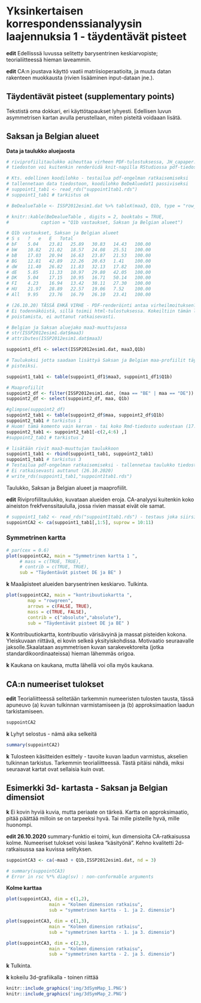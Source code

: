 # Yksinkertaisen korrespondenssianalyysin laajennuksia 1 - täydentävät pisteet

**edit** Edellisssä luvussa selitetty barysentrinen keskiarvopiste;
 teorialiitteessä hieman laveammin.

 **edit** CA:n joustava käyttö vaatii matriisioperaatioita, ja muuta datan rakenteen
 muokkausta (rivien lisääminen input-dataan jne.).
 

## Täydentävät pisteet (supplementary points)

Tekstistä oma dokkari, eri käyttötapaukset lyhyesti. Edellisen luvun asymmetrisen
kartan avulla perustellaan, miten pisteitä voidaaan lisätä.

## Saksan ja Belgian alueet

**Data ja taulukko aluejaosta**

```r
# riviprofiilitaulukko aiheuttaa virheen PDF-tulostuksessa, JH_capaper.Rmd
# tiedoston voi kuitenkin renderöidä knit-napilla RStudiossa pdf-tiedostoksi.

# Kts. edellinen koodilohko - testailua pdf-ongelman ratkaisemiseksi
# tallennetaan data tiedostoon, koodilohko BeDeAluedat1 passiviseksi
# suppoint1_tab1 <- read_rds("suppoint1tab1.rds")
# suppoint1_tab1 # tarkistus ok

# BeDealueTable <- ISSP2012esim1.dat %>% tableX(maa3, Q1b, type = "row_perc")

# knitr::kable(BeDealueTable , digits = 2, booktabs = TRUE,
#            caption = "Q1b vastaukset, Saksan ja Belgian alueet")

# Q1b vastaukset, Saksan ja Belgian alueet
# S	s	?	e	E	Total
# bF	5.04	23.81	25.89	30.83	14.43	100.00
# bW	10.82	21.02	18.57	24.08	25.51	100.00
# bB	17.03	20.94	16.63	23.87	21.53	100.00
# BG	12.81	42.89	22.26	20.63	1.41	100.00
# dW	11.40	26.82	11.83	32.13	17.82	100.00
# dE	5.85	11.33	10.97	29.80	42.05	100.00
# DK	5.04	17.15	10.95	16.71	50.14	100.00
# FI	4.23	16.94	13.42	38.11	27.30	100.00
# HU	21.97	28.89	22.57	19.06	7.52	100.00
# All	9.95	23.76	16.79	26.10	23.41	100.00

```



```r
# (26.10.20) TÄSSÄ EHKÄ VIRHE - PDF-renderöinti antaa virheilmoituksen?
# Ei todennäköistä, sillä toimii html-tulostuksessa. Kokeiltiin tämän lohkon
# poistamista, ei auttanut ratkaisevasti.

# Belgian ja Saksan aluejako maa3-muuttujassa
# str(ISSP2012esim1.dat$maa3)
# attributes(ISSP2012esim1.dat$maa3)

suppoint1_df1 <- select(ISSP2012esim1.dat, maa3,Q1b)

# Taulukoksi jotta saadaan lisättyä Saksan ja Belgian maa-profiilit täydentäviksi
# pisteiksi.

suppoint1_tab1 <- table(suppoint1_df1$maa3, suppoint1_df1$Q1b)

# Maaprofiilit
suppoint2_df <- filter(ISSP2012esim1.dat, (maa == "BE" | maa == "DE"))
suppoint2_df <- select(suppoint2_df, maa, Q1b)

#glimpse(suppoint2_df)
suppoint2_tab1 <- table(suppoint2_df$maa, suppoint2_df$Q1b)
suppoint2_tab1 # tarkistus 1
# Huom! tämä komento vain kerran - tai koko Rmd-tiedosto uudestaan (17.10.20)
suppoint2_tab1 <- suppoint2_tab1[-c(2,4:6) ,]
#suppoint2_tab1 # tarkistus 2

# lisätään rivit maa3-muuttujan taulukkoon
suppoint1_tab1 <- rbind(suppoint1_tab1, suppoint2_tab1)
suppoint1_tab1 # tarkistus 3
# Testailua pdf-ongelman ratkaisemiseksi - tallennetaa taulukko tiedostoksi
# Ei ratkaisevasti auttanut (26.10.2020)
# write_rds(suppoint1_tab1,"suppoint1tab1.rds")

```

Taulukko, Saksan ja Belgian alueet ja maaprofiilit.



**edit** Riviprofiilitaulukko, kuvataan alueiden eroja. CA-analyysi kuitenkin koko
aineiston frekfvenssitaululla, jossa rivien massat eivät ole samat.
```r
# suppoint1_tab2 <- read_rds("suppoint1tab1.rds") - testaus joka siirsi virheen 07-rmd-tiedostoon. Sama virheilmoitustyyppi.
suppointCA2 <- ca(suppoint1_tab1[,1:5], suprow = 10:11)

```


### Symmetrinen kartta

```r
# par(cex = 0.6)
plot(suppointCA2, main = "Symmetrinen kartta 1 ",
     # mass = c(TRUE, TRUE),
     # contrib = c(TRUE, TRUE),
     sub = "Täydentävät pisteet DE ja BE" )
```

**k** Maaåpisteet alueiden barysentrinen keskiarvo. Tulkinta.



```r

plot(suppointCA2, main = "kontribuutiokartta ",
        map = "rowgreen",
        arrows = c(FALSE, TRUE),
        mass = c(TRUE, FALSE),
        contrib = c("absolute","absolute"),
        sub = "Täydentävät pisteet DE ja BE" )

```


**k** Kontribuutiokartta, kontribuutio värisävyinä ja massat pisteiden kokona.
Yleiskuvaan riittävä, ei kovin selkeä yksityiskohdissa. Motivaatio seuraavalle
jaksolle.Skaalataan asymmetrisen kuvan sarakevektoreita (jotka standardikoordinaateissa)
hieman lähemmäs origoa.

**k** Kaukana on kaukana, mutta lähellä voi olla myös kaukana.

## CA:n numeeriset tulokset

**edit** Teorialiitteessä selitetään tarkemmin numeeristen tulosten tausta, tässä
apuneuvo (a) kuvan tulkinnan varmistamiseen ja (b) approksimaation laadun
tarkistamiseen.

```r

suppointCA2
```

**k** Lyhyt selostus - nämä aika selkeitä

```r

summary(suppointCA2)

```

**k** Tulosteen käsitteiden esittely - tavoite kuvan laadun varmistus, akselien
tulkinnan tarkistus. Tarkemmin teorialiitteessä. Tästä pitäisi nähdä, miksi seuraavat
kartat ovat sellaisia kuin ovat.
 

## Esimerkki 3d- kartasta - Saksan ja Belgian dimensiot

 **k** Ei kovin hyviä kuvia, mutta periaate on tärkeä. Kartta on approksimaatio,
 pitää päättää milloin se on tarpeeksi hyvä. Tai mille pisteille hyvä, mille huonompi.
 
**edit 26.10.2020** summary-funktio ei toimi, kun dimensioita CA-ratkaisussa kolme.
Numeeriset tulokset voisi laskea "käsityönä". Kehno kvalitetti 2d-ratkaisussa saa
kuvissa selityksen.
 
```r
suppointCA3 <- ca(~maa3 + Q1b,ISSP2012esim1.dat, nd = 3)

# summary(suppointCA3)
# Error in rsc %*% diag(sv) : non-conformable arguments
```
 
 **Kolme karttaa**
```r
plot(suppointCA3, dim = c(1,2),
                main = "Kolmen dimension ratkaisu",
                sub = "symmetrinen kartta - 1. ja 2. dimensio")


```
 
```r
plot(suppointCA3, dim = c(1,3),
                main = "Kolmen dimension ratkaisu",
                sub = "symmetrinen kartta - 1. ja 3. dimensio")


```


```r
plot(suppointCA3, dim = c(2,3),
                main = "Kolmen dimension ratkaisu",
                sub = "symmetrinen kartta - 2. ja 3. dimensio")

```

**k** Tulkinta.

**k** kokeilu 3d-grafiikalla - toinen riittää

```r
knitr::include_graphics('img/3dSymMap_1.PNG')
knitr::include_graphics('img/3dSymMap_2.PNG')
```
